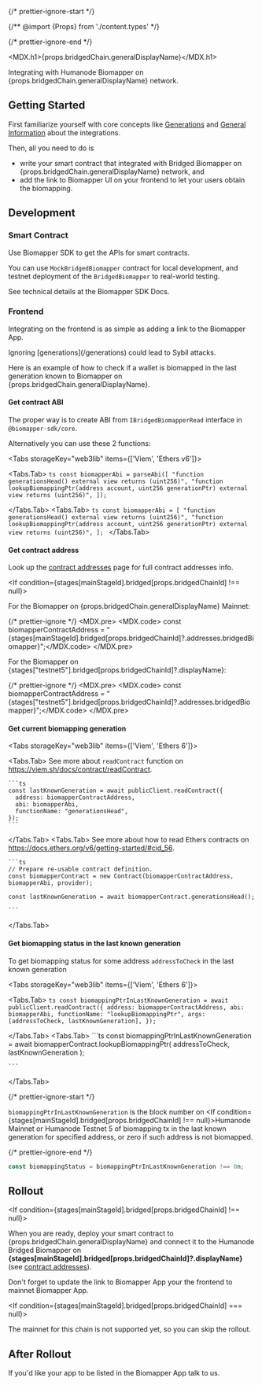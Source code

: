 

{/* prettier-ignore-start */}

{/** @import {Props} from './content.types' */}

{/* prettier-ignore-end */}

[contract addresses]: /contract-addresses

<MDX.h1>{props.bridgedChain.generalDisplayName}</MDX.h1>

Integrating with Humanode Biomapper on {props.bridgedChain.generalDisplayName} network.

## Getting Started

First familiarize yourself with core concepts like
[Generations](/generations)
and [General Information](/integration/general-information) about the integrations.

Then, all you need to do is

- write your smart contract that integrated with Bridged Biomapper on
  {props.bridgedChain.generalDisplayName} network, and
- add the link to Biomapper UI on your frontend to let your users obtain
  the biomapping.

## Development

### Smart Contract

Use <DataLink link="biomapperSdkDocs">Biomapper SDK</DataLink> to get
the APIs for smart contracts.

You can use <Code>MockBridgedBiomapper</Code> contract for local development,
and testnet deployment of the <Code>BridgedBiomapper</Code> to real-world
testing.

See technical details at
the <DataLink link="biomapperSdkDocs">Biomapper SDK Docs</DataLink>.

### Frontend

Integrating on the frontend is as simple as adding a link to the Biomapper App.

<Callout type="info">
  Ignoring [generations](/generations) could lead to Sybil attacks.
</Callout>

Here is an example of how to check if a wallet is biomapped in the last generation
known to Biomapper on {props.bridgedChain.generalDisplayName}.

#### Get contract ABI

The proper way is to create ABI from `IBridgedBiomapperRead` interface in `@biomapper-sdk/core`.

Alternatively you can use these 2 functions:

<Tabs
  storageKey="web3lib"
  items={['Viem', 'Ethers v6']}>
>
  <Tabs.Tab>
    ```ts
    const biomapperAbi = parseAbi([
      "function generationsHead() external view returns (uint256)",
      "function lookupBiomappingPtr(address account, uint256 generationPtr) external view returns (uint256)",
    ]);
    ```

  </Tabs.Tab>
  <Tabs.Tab>
    ```ts
    const biomapperAbi = [
      "function generationsHead() external view returns (uint256)",
      "function lookupBiomappingPtr(address account, uint256 generationPtr) external view returns (uint256)",
    ];
    ```
  </Tabs.Tab>
</Tabs>

#### Get contract address

Look up the [contract addresses] page for full contract addresses info.

<If condition={stages[mainStageId].bridged[props.bridgedChainId] !== null}>

For the Biomapper on {props.bridgedChain.generalDisplayName} Mainnet:

{/* prettier-ignore */}
<MDX.pre>
  <MDX.code>  const biomapperContractAddress = "{stages[mainStageId].bridged[props.bridgedChainId]?.addresses.bridgedBiomapper}";</MDX.code>
</MDX.pre>

</If>

For the Biomapper on {stages["testnet5"].bridged[props.bridgedChainId]?.displayName}:

{/* prettier-ignore */}
<MDX.pre>
  <MDX.code>  const biomapperContractAddress = "{stages["testnet5"].bridged[props.bridgedChainId]?.addresses.bridgedBiomapper}";</MDX.code>
</MDX.pre>

#### Get current biomapping generation

<Tabs
  storageKey="web3lib"
  items={['Viem', 'Ethers 6']}>
>
  <Tabs.Tab>
    See more about `readContract` function on https://viem.sh/docs/contract/readContract.

    ```ts
    const lastKnownGeneration = await publicClient.readContract({
      address: biomapperContractAddress,
      abi: biomapperAbi,
      functionName: "generationsHead",
    });
    ```

  </Tabs.Tab>
  <Tabs.Tab>
    See more about how to read Ethers contracts on https://docs.ethers.org/v6/getting-started/#cid_56.

    ```ts
    // Prepare re-usable contract definition.
    const biomapperContract = new Contract(biomapperContractAddress, biomapperAbi, provider);

    const lastKnownGeneration = await biomapperContract.generationsHead();

    ```

  </Tabs.Tab>
</Tabs>

#### Get biomapping status in the last known generation

To get biomapping status for some address `addressToCheck` in the last known generation

<Tabs
  storageKey="web3lib"
  items={['Viem', 'Ethers 6']}>
>
  <Tabs.Tab>
    ```ts
    const biomappingPtrInLastKnownGeneration = await publicClient.readContract({
      address: biomapperContractAddress,
      abi: biomapperAbi,
      functionName: "lookupBiomappingPtr",
      args: [addressToCheck, lastKnownGeneration],
    });
    ```

  </Tabs.Tab>
  <Tabs.Tab>
    ```ts
    const biomappingPtrInLastKnownGeneration =
      await biomapperContract.lookupBiomappingPtr(
        addressToCheck,
        lastKnownGeneration
      );

    ```

  </Tabs.Tab>
</Tabs>

{/* prettier-ignore-start */}

`biomappingPtrInLastKnownGeneration` is the block number on
<If condition={stages[mainStageId].bridged[props.bridgedChainId] !== null}>Humanode Mainnet or</If> Humanode Testnet 5
of biomapping tx in the last known generation for specified address,
or zero if such address is not biomapped.

{/* prettier-ignore-end */}

```ts
const biomappingStatus = biomappingPtrInLastKnownGeneration !== 0n;
```

## Rollout

<If condition={stages[mainStageId].bridged[props.bridgedChainId] !== null}>

When you are ready, deploy your smart contract
to {props.bridgedChain.generalDisplayName} and connect it to
the Humanode Bridged Biomapper
on <b>{stages[mainStageId].bridged[props.bridgedChainId]?.displayName}</b>
(see [contract addresses]).

Don't forget to update the link to Biomapper App your the frontend to mainnet Biomapper App.

</If>

<If condition={stages[mainStageId].bridged[props.bridgedChainId] === null}>

The mainnet for this chain is not supported yet, so you can skip the rollout.

</If>

## After Rollout

If you'd like your app to be listed in the Biomapper App talk to us.
